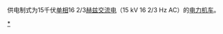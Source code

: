 供电制式为15千伏[[单相交流电|单相]]16 2/3[[赫兹|赫兹]][[交流电|交流电]]（15 kV 16 2/3 Hz AC）的[[电力机车|电力机车]]。
[[Category:電力機車|*]]